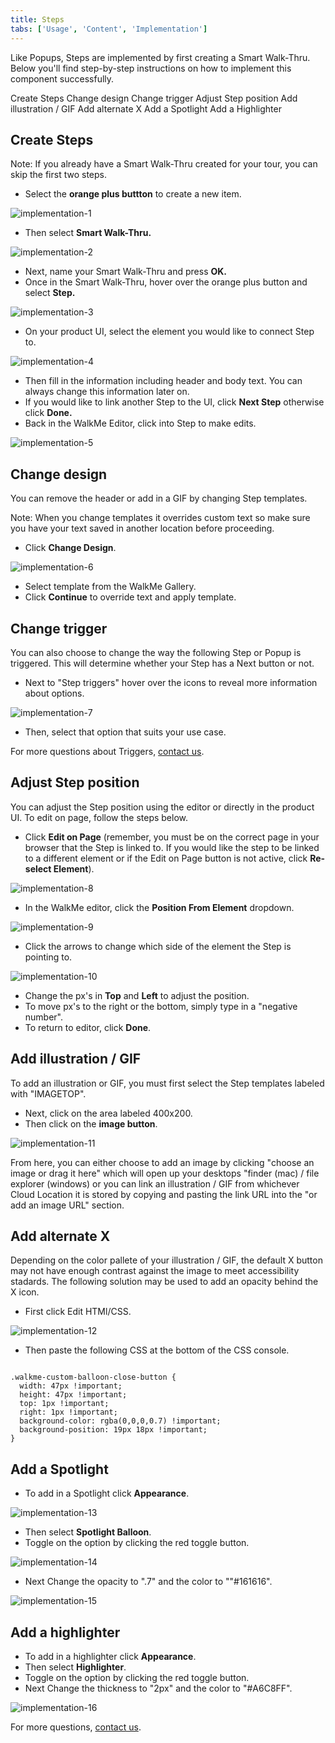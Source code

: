 ```yaml
---
title: Steps
tabs: ['Usage', 'Content', 'Implementation']
---
```


<PageDescription>

Like Popups, Steps are implemented by first creating a Smart Walk-Thru. Below you'll find step-by-step instructions on how to implement this component successfully. 

</PageDescription>

<AnchorLinks>

  <AnchorLink>Create Steps</AnchorLink>
  <AnchorLink>Change design</AnchorLink>
  <AnchorLink>Change trigger</AnchorLink>
  <AnchorLink>Adjust Step position</AnchorLink>
  <AnchorLink>Add illustration / GIF</AnchorLink>
  <AnchorLink>Add alternate X</AnchorLink>
  <AnchorLink>Add a Spotlight</AnchorLink>
  <AnchorLink>Add a Highlighter</AnchorLink>

</AnchorLinks>

## Create Steps

Note: If you already have a Smart Walk-Thru created for your tour, you can skip the first two steps. 

- Select the **orange plus buttton** to create a new item.

<Row>
  <Column colLg={8}>

![implementation-1](/images/Steps_implementation-1.png)

  </Column>
</Row>

- Then select **Smart Walk-Thru.**

<Row>
  <Column colLg={8}>

![implementation-2](/images/Steps_implementation-2.png)

  </Column>
</Row>

- Next, name your Smart Walk-Thru and press **OK.**
- Once in the Smart Walk-Thru, hover over the orange plus button and select **Step.**

<Row>
  <Column colLg={8}>

![implementation-3](/images/Steps_implementation-3.png)

  </Column>
</Row>

- On your product UI, select the element you would like to connect Step to.

<Row>
  <Column colLg={8}>

![implementation-4](/images/Steps_implementation-4.png)

  </Column>
</Row>

- Then fill in the information including header and body text. You can always change this information later on.
- If you would like to link another Step to the UI, click **Next Step** otherwise click **Done.**
- Back in the WalkMe Editor, click into Step to make edits.

<Row>
  <Column colLg={8}>

![implementation-5](/images/Steps_implementation-5.png)

  </Column>
</Row>


## Change design

You can remove the header or add in a GIF by changing Step templates.

Note: When you change templates it overrides custom text so make sure you have your text saved in another location before proceeding.

- Click **Change Design**.

<Row>
  <Column colLg={8}>

![implementation-6](/images/Steps_implementation-6.png)

  </Column>
</Row>

- Select template from the WalkMe Gallery.
- Click **Continue** to override text and apply template.


## Change trigger

You can also choose to change the way the following Step or Popup is triggered. This will determine whether your Step has a Next button or not.

- Next to "Step triggers" hover over the icons to reveal more information about options.

<Row>
  <Column colLg={8}>

![implementation-7](/images/Steps_implementation-7.png)

  </Column>
</Row>

- Then, select that option that suits your use case.

For more questions about Triggers, [contact us](/walkme-guide/overview/contacts).


## Adjust Step position

You can adjust the Step position using the editor or directly in the product UI. To edit on page, follow the steps below.

- Click **Edit on Page** (remember, you must be on the correct page in your browser that the Step is linked to. If you would like the step to be linked to a different element or if the Edit on Page button is not active, click **Re-select Element**).

<Row>
  <Column colLg={8}>

![implementation-8](/images/Steps_implementation-8.png)

  </Column>
</Row>

- In the WalkMe editor, click the **Position From Element** dropdown.

<Row>
  <Column colLg={8}>

![implementation-9](/images/Steps_implementation-9.png)

  </Column>
</Row>

- Click the arrows to change which side of the element the Step is pointing to.

<Row>
  <Column colLg={8}>

![implementation-10](/images/Steps_implementation-11.png)

  </Column>
</Row>

- Change the px's in **Top** and **Left** to adjust the position.
- To move px's to the right or the bottom, simply type in a "negative number".
- To return to editor, click **Done**.

## Add illustration / GIF

To add an illustration or GIF, you must first select the Step templates labeled with "IMAGETOP".

- Next, click on the area labeled 400x200.
- Then click on the **image button**.

<Row>
  <Column colLg={8}>

![implementation-11](/images/Steps_implementation-12.png)

  </Column>
</Row>

From here, you can either choose to add an image by clicking "choose an image or drag it here" which will open up your desktops "finder (mac) / file explorer (windows) or you can link an illustration / GIF  from whichever Cloud Location it is stored by copying and pasting the link URL into the "or add an image URL" section.


## Add alternate X

Depending on the color pallete of your illustration / GIF, the default X button may not have enough contrast against the image to meet accessibility stadards. The following solution may be used to add an opacity behind the X icon.

- First click Edit HTMl/CSS.

<Row>
  <Column colLg={8}>

![implementation-12](/images/Steps_implementation-14.png)

  </Column>
</Row>

- Then paste the following CSS at the bottom of the CSS console.

```

.walkme-custom-balloon-close-button {
  width: 47px !important;
  height: 47px !important;
  top: 1px !important;
  right: 1px !important;
  background-color: rgba(0,0,0,0.7) !important;
  background-position: 19px 18px !important;
}

```

## Add a Spotlight

- To add in a Spotlight click **Appearance**.

<Row>
  <Column colLg={8}>

![implementation-13](/images/Steps_implementation-15.png)

  </Column>
</Row>

- Then select **Spotlight Balloon**.
- Toggle on the option by clicking the red toggle button.

<Row>
  <Column colLg={8}>

![implementation-14](/images/Steps_implementation-16.png)

  </Column>
</Row>

- Next Change the opacity to ".7" and the color to ""#161616".

<Row>
  <Column colLg={8}>

![implementation-15](/images/Steps_implementation-17.png)

  </Column>
</Row>


## Add a highlighter

- To add in a highlighter click **Appearance**.
- Then select **Highlighter**.
- Toggle on the option by clicking the red toggle button.
- Next Change the thickness to "2px" and the color to "#A6C8FF".

<Row>
  <Column colLg={8}>

![implementation-16](/images/Steps_implementation-18.png)

  </Column>
</Row>


For more questions, [contact us](/walkme-guide/overview/contacts).
